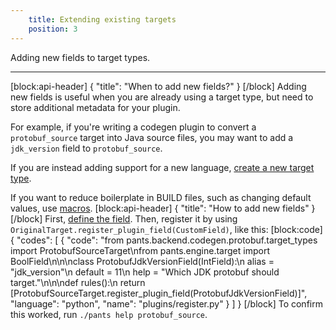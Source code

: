 ```yaml
---
    title: Extending existing targets
    position: 3
---
```


Adding new fields to target types.

---

[block:api-header]
{
  "title": "When to add new fields?"
}
[/block]
Adding new fields is useful when you are already using a target type, but need to store additional metadata for your plugin.

For example, if you're writing a codegen plugin to convert a `protobuf_source` target into Java source files, you may want to add a `jdk_version` field to `protobuf_source`.

If you are instead adding support for a new language, [create a new target type](doc:target-api-new-targets).

If you want to reduce boilerplate in BUILD files, such as changing default values, use [macros](doc:macros).
[block:api-header]
{
  "title": "How to add new fields"
}
[/block]
First, [define the field](doc:target-api-new-fields). Then, register it by using `OriginalTarget.register_plugin_field(CustomField)`, like this:
[block:code]
{
  "codes": [
    {
      "code": "from pants.backend.codegen.protobuf.target_types import ProtobufSourceTarget\nfrom pants.engine.target import BoolField\n\n\nclass ProtobufJdkVersionField(IntField):\n    alias = \"jdk_version\"\n    default = 11\n    help = \"Which JDK protobuf should target.\"\n\n\ndef rules():\n    return [ProtobufSourceTarget.register_plugin_field(ProtobufJdkVersionField)]",
      "language": "python",
      "name": "plugins/register.py"
    }
  ]
}
[/block]
To confirm this worked, run `./pants help protobuf_source`.
